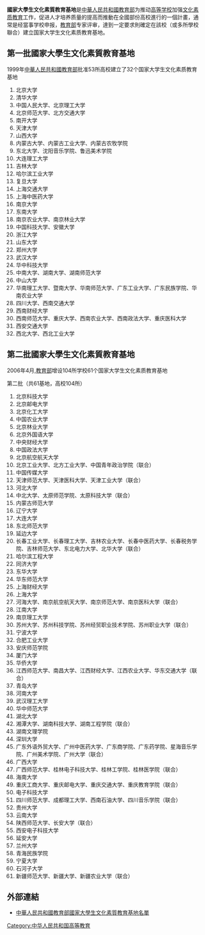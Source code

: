 '''國家大學生文化素質教育基地'''是[[中華人民共和國教育部|中華人民共和國教育部]]为推动[[高等学校|高等学校]]加强[[文化素质教育|文化素质教育]]工作，促进人才培养质量的提高而推動在全國部份高校進行的一個計畫，通常是经當事学校申报，[[中华人民共和国教育部|教育部]]专家评审，達到一定要求則確定在該校（或多所學校聯合）建立国家大学生文化素质教育基地。

== 第一批國家大學生文化素質教育基地 ==

1999年[[中華人民共和國教育部|中華人民共和國教育部]]批准53所高校建立了32个国家大学生文化素质教育基地

# 北京大学
# 清华大学
# 中国人民大学、北京理工大学
# 北京师范大学、北方交通大学
# 南开大学
# 天津大学
# 山西大学
# 内蒙古大学、内蒙古工业大学、内蒙古农牧学院
# 东北大学、沈阳音乐学院、鲁迅美术学院
# 大连理工大学
# 吉林大学
# 哈尔滨工业大学
# 复旦大学
# 上海交通大学
# 上海中医药大学
# 南京大学
# 东南大学
# 南京农业大学、南京林业大学
# 中国科技大学、安徽大学
# 浙江大学
# 山东大学
# 郑州大学
# 武汉大学
# 华中科技大学
# 中南大学、湖南大学、湖南师范大学
# 中山大学
# 华南理工大学、暨南大学、华南师范大学、广东工业大学、广东民族学院、华南农业大学
# 四川大学、西南交通大学
# 西南财经大学
# 西南师范大学、重庆大学、西南农业大学、西南政法大学、重庆医科大学
# 西安交通大学
# 西北大学、西北工业大学

== 第二批國家大學生文化素質教育基地 ==

2006年4月,[[中华人民共和国教育部|教育部]]增设104所学校61个国家大学生文化素质教育基地

第二批（共61基地，高校104所）

# 北京科技大学
# 北京邮电大学
# 北京化工大学
# 中国农业大学
# 北京林业大学
# 北京外国语大学
# 中央财经大学
# 中国政法大学
# 北京航空航天大学
# 北京工业大学、北方工业大学、中国青年政治学院（联合）
# 中国传媒大学
# 天津师范大学、天津医科大学、天津工业大学（联合）
# 河北大学
# 中北大学、太原师范学院、太原科技大学（联合）
# 内蒙古师范大学
# 辽宁大学
# 大连大学
# 东北师范大学
# 延边大学
# 长春工业大学、长春理工大学、吉林农业大学、长春中医药大学、长春税务学院、吉林师范大学、东北电力大学、北华大学（联合）
# 哈尔滨工程大学
# 同济大学
# 东华大学
# 华东师范大学
# 上海财经大学
# 上海大学
# 河海大学、南京航空航天大学、南京师范大学、南京医科大学（联合）
# 江南大学
# 南京理工大学
# 苏州大学、苏州科技学院、苏州经贸职业技术学院、苏州职业大学（联合）
# 宁波大学
# 合肥工业大学
# 安庆师范学院
# 厦门大学
# 华侨大学
# 江西师范大学、南昌大学、江西财经大学、江西农业大学、华东交通大学（联合）
# 青岛大学
# 河南大学
# 武汉理工大学
# 华中师范大学
# 湖北大学
# 湘潭大学、湖南科技大学、湖南工程学院（联合）
# 湖南文理学院
# 深圳大学
# 广东外语外贸大学、广州中医药大学、广东商学院、广东药学院、星海音乐学院、广州美术学院、广州大学（联合）
# 广西大学
# 广西师范大学、桂林电子科技大学、桂林工学院、桂林医学院（联合）
# 海南大学
# 重庆工商大学、重庆邮电大学、重庆交通大学、重庆教育学院（联合）
# 电子科技大学
# 四川师范大学、成都理工大学、西南石油大学、四川音乐学院（联合）
# 贵州大学
# 云南大学
# 陕西师范大学、长安大学（联合）
# 西安电子科技大学
# 延安大学
# 兰州大学
# 青海民族学院
# 宁夏大学
# 石河子大学
# 新疆师范大学、新疆大学、新疆农业大学（联合）

== 外部連結 ==
* [http://www.moe.gov.cn/edoas/website18/level3.jsp?tablename=1530&infoid=15029 中華人民共和國教育部國家大學生文化素質教育基地名單]{{dead link|date=2017年12月 |bot=InternetArchiveBot |fix-attempted=yes }}

[[Category:中华人民共和国高等教育|Category:中华人民共和国高等教育]]